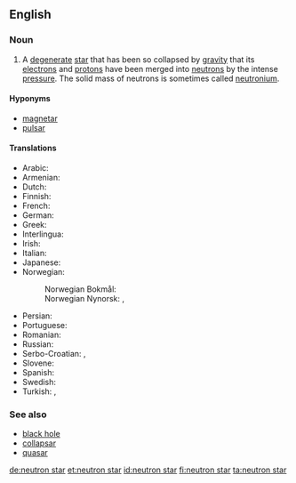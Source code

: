 ==English==
{{wikipedia}}

===Noun===
{{en-noun|head=[[neutron]] [[star]]}}

# {{context|star|lang=en}} A [[degenerate]] [[star]] that has been so collapsed by [[gravity]] that its [[electron]]s and [[proton|protons]] have been merged into [[neutron]]s by the intense [[pressure]]. The solid mass of neutrons is sometimes called [[neutronium]].

====Hyponyms====
* [[magnetar]]
* [[pulsar]]

====Translations====
{{trans-top|star composed of neutrons}}
* Arabic: {{t-|ar|نجم نيوتروني}}
* Armenian: {{t-|hy|նեյտրոնային աստղ|tr=neytronayin astł}}
* Dutch: {{t+|nl|neutronenster|c}}
* Finnish: {{t+|fi|neutronitähti}}
* French: {{t+|fr|étoile à neutrons|f}}
* German: {{t+|de|Neutronenstern|m}}
* Greek: {{t-|el|αστέρας νετρονίων|n}}
* Interlingua: {{t|ia|stella de neutrones}}
* Irish: {{t-|ga|neodrónréalta|f}}
* Italian: {{t-|it|stella neutronica|f}}
* Japanese: {{t|ja|中性子星|tr=chūseishi-sei|sc=Jpan}}
* Norwegian:
*: Norwegian Bokmål: {{t-|nb|nøytronstjerne|m|f}}
*: Norwegian Nynorsk: {{t-|nn|nøytronstjerne|f}}, {{t-|nn|nøytronstjerna|f}}
{{trans-mid}}
* Persian: {{t-|fa|ستاره نوترونی|sc=fa-Arab}}
* Portuguese: {{t|pt|estrela de nêutrons}}
* Romanian: {{t-|ro|stea neutronică|f}}
* Russian: {{t|ru|нейтронная звезда|f|tr=n'ejtrónnaja zv'ezdá|sc=Cyrl}}
* Serbo-Croatian: {{t-|sh|neutronska zvijezda}}, {{t-|sh|neutronska zvezda}}
* Slovene: {{t|sl|nevtronska zvezda|f}}
* Spanish: {{t-|es|estrella de neutrones|f}}
* Swedish: {{t+|sv|neutronstjärna}}
* Turkish: {{t-|tr|nötron yıldızı}}, {{t-|tr|ılıncık yıldızı}}
{{trans-bottom}}

===See also===
* [[black hole]]
* [[collapsar]]
* [[quasar]]

[[de:neutron star]]
[[et:neutron star]]
[[id:neutron star]]
[[fi:neutron star]]
[[ta:neutron star]]